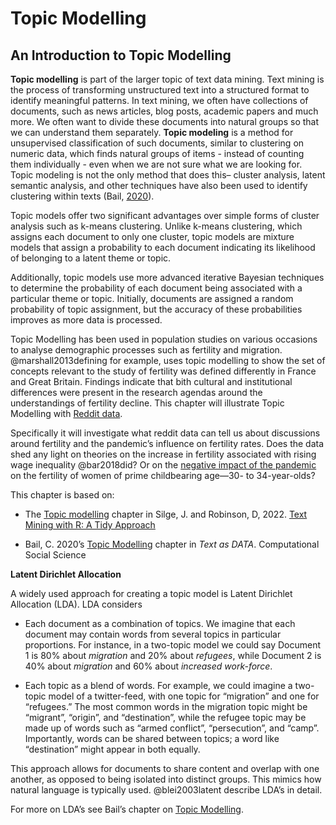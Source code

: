 # Topic Modelling {#sec-chp7}

## An Introduction to Topic Modelling

**Topic modelling** is part of the larger topic of text data mining. Text mining is the process of transforming unstructured text into a structured format to identify meaningful patterns. In text mining, we often have collections of documents, such as news articles, blog posts, academic papers and much more. We often want to divide these documents into natural groups so that we can understand them separately. **Topic modeling** is a method for unsupervised classification of such documents, similar to clustering on numeric data, which finds natural groups of items - instead of counting them individually - even when we are not sure what we are looking for. Topic modeling is not the only method that does this-- cluster analysis, latent semantic analysis, and other techniques have also been used to identify clustering within texts (Bail, [2020](https://sicss.io/2020/materials/day3-text-analysis/topic-modeling/rmarkdown/Topic_Modeling.html)).

Topic models offer two significant advantages over simple forms of cluster analysis such as k-means clustering. Unlike k-means clustering, which assigns each document to only one cluster, topic models are mixture models that assign a probability to each document indicating its likelihood of belonging to a latent theme or topic.

Additionally, topic models use more advanced iterative Bayesian techniques to determine the probability of each document being associated with a particular theme or topic. Initially, documents are assigned a random probability of topic assignment, but the accuracy of these probabilities improves as more data is processed.

Topic Modelling has been used in population studies on various occasions to analyse demographic processes such as fertility and migration. @marshall2013defining for example, uses topic modelling to show the set of concepts relevant to the study of fertility was defined differently in France and Great Britain. Findings indicate that bith cultural and institutional differences were present in the research agendas around the understandings of fertility decline. This chapter will illustrate Topic Modelling with [Reddit data](https://www.reddit.com/r/unitedkingdom/).

Specifically it will investigate what reddit data can tell us about discussions around fertility and the pandemic's influence on fertility rates. Does the data shed any light on theories on the increase in fertility associated with rising wage inequality @bar2018did? Or on the [negative impact of the pandemic](https://www.stlouisfed.org/on-the-economy/2021/november/pandemic-influence-us-fertility-rates) on the fertility of women of prime childbearing age---30- to 34-year-olds?

This chapter is based on:

-   The [Topic modelling](https://www.tidytextmining.com/topicmodeling.html) chapter in Silge, J. and Robinson, D, 2022. [Text Mining with R: A Tidy Approach](https://www.tidytextmining.com/)

-   Bail, C. 2020's [Topic Modelling](https://sicss.io/2020/materials/day3-text-analysis/topic-modeling/rmarkdown/Topic_Modeling.html) chapter in *Text as DATA*. Computational Social Science 

**Latent Dirichlet Allocation**

A widely used approach for creating a topic model is Latent Dirichlet Allocation (LDA). LDA considers

-   Each document as a combination of topics. We imagine that each document may contain words from several topics in particular proportions. For instance, in a two-topic model we could say Document 1 is 80% about *migration* and 20% about *refugees*, while Document 2 is 40% about *migration* and 60% about *increased work-force*.

-   Each topic as a blend of words. For example, we could imagine a two-topic model of a twitter-feed, with one topic for "migration" and one for "refugees." The most common words in the migration topic might be "migrant", "origin", and "destination", while the refugee topic may be made up of words such as "armed conflict", "persecution", and "camp". Importantly, words can be shared between topics; a word like "destination" might appear in both equally.

This approach allows for documents to share content and overlap with one another, as opposed to being isolated into distinct groups. This mimics how natural language is typically used. @blei2003latent describe LDA's in detail.

For more on LDA's see Bail's chapter on [Topic Modelling](https://sicss.io/2020/materials/day3-text-analysis/topic-modeling/rmarkdown/Topic_Modeling.html).
